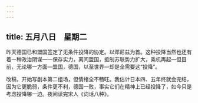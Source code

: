 ```yaml
---
---
---
```

title: 五月八日　星期二
---




昨天德国已和盟国签定了无条件投降的协定。以邓尼兹为首。这种投降当然也还有着一种政治阴谋―一保存实力，离间盟国，抵制苏联势力扩大，乘机再起―但目前，无论哪一方面―盟国，德国，以至世界―却是全需要这“投降”。

改稿，开始写剧本第二组场，但情绪全不畅旺。我估计日本四、五年终就会完结，因为它更脆弱，条件更不利，德国一败，事实它们在精神上已经投降了，如今只是考虑投降哪一边。夜间读完宋人《词话八种》。